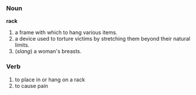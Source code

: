 ===Noun===
'''rack'''

# a frame with which to hang various items.
# a device used to torture victims by stretching them beyond their natural limits.
# (''slang'') a woman's breasts.

===Verb===

# to place in or hang on a rack
# to cause pain